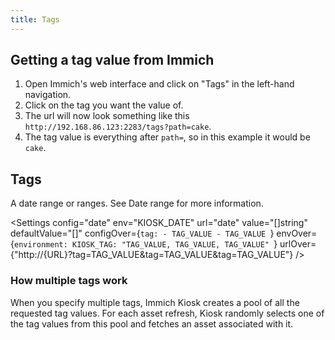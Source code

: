 ```yaml
---
title: Tags
---
```



## Getting a tag value from Immich
1. Open Immich's web interface and click on "Tags" in the left-hand navigation.
2. Click on the tag you want the value of.
3. The url will now look something like this `http://192.168.86.123:2283/tags?path=cake`.
4. The tag value is everything after `path=`, so in this example it would be `cake`.

## Tags

A date range or ranges. See Date range for more information.

<Settings
    config="date"
    env="KIOSK_DATE"
    url="date"
    value="[]string"
    defaultValue="[]"
    configOver={`tag:
    - TAG_VALUE
    - TAG_VALUE
    `}
    envOver={`environment:
    KIOSK_TAG: "TAG_VALUE, TAG_VALUE, TAG_VALUE"
    `}
    urlOver={"http://{URL}?tag=TAG_VALUE&tag=TAG_VALUE&tag=TAG_VALUE"}
/>

### How multiple tags work
When you specify multiple tags, Immich Kiosk creates a pool of all the requested tag values.
For each asset refresh, Kiosk randomly selects one of the tag values from this pool and fetches an asset associated with it.
